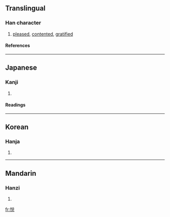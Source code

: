 {{see|悅}}

==Translingual==
===Han character===
{{Han char|rn=61|rad=心|as=07|sn=10|four=|canj=心金口山 (PCRU), X心金口山 (XPCRU)}}
# [[pleased]], [[contented]], [[gratified]]
====References====
{{Han ref|kx=0388.341|dkj=10629|dj=0718.270|hdz=42306.150|uh=60A6|ud=24742}}
----
==Japanese==
===Kanji===
{{ja-kanji|grade=|rs=心07}}
# {{defn|Japanese}} 
====Readings====
{{ja-readings|on=[[えつ]] (etsu)|kun=[[よろこぶ]] (yorokobu)}}
----
==Korean==
===Hanja===
{{ko-hanja|hangeul=열|eumhun=|rv=yeol|mr=yŏl|y=eyl}}
# {{defn|Korean}}
----
==Mandarin==
===Hanzi===
{{cmn-hanzi|tra=悅|pin=[[mēn]] (men1), [[yuè]] (yue4)|wg=men<sup>1</sup>, yüeh<sup>4</sup>}}
# {{defn|Mandarin}}

[[fr:悦]]